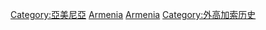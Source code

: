 {{Commonscat|History of Armenia}}

[[Category:亞美尼亞|Category:亞美尼亞]]
[[Category:西亞歷史|Armenia]]
[[Category:亞洲各國歷史‎|Armenia]]
[[Category:外高加索历史|Category:外高加索历史]]